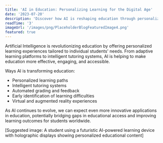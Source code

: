 ```yaml
---
title: 'AI in Education: Personalizing Learning for the Digital Age'
date: '2023-07-20'
description: 'Discover how AI is reshaping education through personalized learning experiences and intelligent tutoring systems.'
readTime: '3'
imageUrl: '/images/png/PlaceholderBlogFeaturedImage4.png'
featured: true
---
```


Artificial Intelligence is revolutionizing education by offering personalized learning experiences tailored to individual students' needs. From adaptive learning platforms to intelligent tutoring systems, AI is helping to make education more effective, engaging, and accessible.

Ways AI is transforming education:

- Personalized learning paths
- Intelligent tutoring systems
- Automated grading and feedback
- Early identification of learning difficulties
- Virtual and augmented reality experiences

As AI continues to evolve, we can expect even more innovative applications in education, potentially bridging gaps in educational access and improving learning outcomes for students worldwide.

[Suggested image: A student using a futuristic AI-powered learning device with holographic displays showing personalized educational content]
